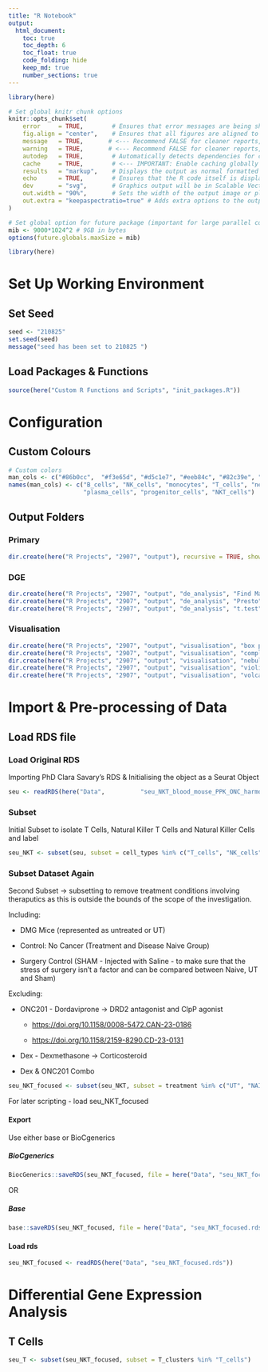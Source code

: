 ```yaml
---
title: "R Notebook"
output: 
  html_document:
    toc: true
    toc_depth: 6
    toc_float: true
    code_folding: hide
    keep_md: true
    number_sections: true
---
```


```r
library(here) 

# Set global knitr chunk options
knitr::opts_chunk$set(
    error     = TRUE,        # Ensures that error messages are being shown in the output
    fig.align = "center",    # Ensures that all figures are aligned to the centre in the output
    message   = TRUE,       # <--- Recommend FALSE for cleaner reports, set to TRUE for development
    warning   = TRUE,       # <--- Recommend FALSE for cleaner reports, set to TRUE for development
    autodep   = TRUE,        # Automatically detects dependencies for caching
    cache     = TRUE,        # <--- IMPORTANT: Enable caching globally here!
    results   = "markup",    # Displays the output as normal formatted text
    echo      = TRUE,        # Ensures that the R code itself is displayed in the document
    dev       = "svg",       # Graphics output will be in Scalable Vector Graphics (SVG) format
    out.width = "90%",       # Sets the width of the output image or plot to 90% of the available width 
    out.extra = "keepaspectratio=true" # Adds extra options to the output, preserving aspect ratio
)

# Set global option for future package (important for large parallel computations like Seurat/MAST)
mib <- 9000*1024^2 # 9GB in bytes
options(future.globals.maxSize = mib) 
```



```r
library(here)
```
# Set Up Working Environment

## Set Seed

```r
seed <- "210825"
set.seed(seed)
message("seed has been set to 210825 ")
```

## Load Packages & Functions

```r
source(here("Custom R Functions and Scripts", "init_packages.R"))
```

# Configuration

## Custom Colours

```r
# Custom colors
man_cols <- c("#86b0cc",  "#f3e65d", "#d5c1e7", "#eeb84c", "#82c39e", "#525252","#4d9f6b", "#b3939e", "#e76031", "#e9944b")
names(man_cols) <- c("B_cells", "NK_cells", "monocytes", "T_cells", "neutrophils", "megakaryocytes", "pDCs",
                     "plasma_cells", "progenitor_cells", "NKT_cells")
```

## Output Folders

### Primary

```r
dir.create(here("R Projects", "2907", "output"), recursive = TRUE, showWarnings = FALSE)
```

### DGE

```r
dir.create(here("R Projects", "2907", "output", "de_analysis", "Find Markers"), recursive = TRUE, showWarnings = FALSE)
dir.create(here("R Projects", "2907", "output", "de_analysis", "Presto"), recursive = TRUE, showWarnings = FALSE)
dir.create(here("R Projects", "2907", "output", "de_analysis", "t.test"), recursive = TRUE, showWarnings = FALSE)
```

### Visualisation

```r
dir.create(here("R Projects", "2907", "output", "visualisation", "box plots"), recursive = TRUE, showWarnings = FALSE)
dir.create(here("R Projects", "2907", "output", "visualisation", "complex heatmaps"), recursive = TRUE, showWarnings = FALSE)
dir.create(here("R Projects", "2907", "output", "visualisation", "nebulosa"), recursive = TRUE, showWarnings = FALSE)
dir.create(here("R Projects", "2907", "output", "visualisation", "violin plots"), recursive = TRUE, showWarnings = FALSE)
dir.create(here("R Projects", "2907", "output", "visualisation", "volcano"), recursive = TRUE, showWarnings = FALSE)
```

# Import & Pre-processing of Data

## Load RDS file

### Load Original RDS

Importing PhD Clara Savary's RDS & Initialising the object as a Seurat Object

```r

seu <- readRDS(here("Data",          "seu_NKT_blood_mouse_PPK_ONC_harmony_integrated_filtered_v2_20231_20236_annot.rds"))
```

### Subset

Initial Subset to isolate T Cells, Natural Killer T Cells and Natural Killer Cells and label

```r
seu_NKT <- subset(seu, subset = cell_types %in% c("T_cells", "NK_cells", "NKT_cells"))
```

### Subset Dataset Again

Second Subset -\> subsetting to remove treatment conditions involving theraputics as this is outside the bounds of the scope of the investigation.

Including:

-   DMG Mice (represented as untreated or UT)

-   Control: No Cancer (Treatment and Disease Naive Group)

-   Surgery Control (SHAM - Injected with Saline - to make sure that the stress of surgery isn't a factor and can be compared between Naive, UT and Sham)

Excluding:

-   ONC201 - Dordaviprone -\> DRD2 antagonist and ClpP agonist

    -   <https://doi.org/10.1158/0008-5472.CAN-23-0186>

    -   <https://doi.org/10.1158/2159-8290.CD-23-0131>

-   Dex - Dexmethasone -\> Corticosteroid

-   Dex & ONC201 Combo

```r
seu_NKT_focused <- subset(seu_NKT, subset = treatment %in% c("UT", "NAIVE", "SHAM"))
```

For later scripting - load seu_NKT_focused

#### Export

Use either base or BioCgenerics

##### BioCgenerics

```r
BiocGenerics::saveRDS(seu_NKT_focused, file = here("Data", "seu_NKT_focused.rds"))
```

OR

##### Base

```r
base::saveRDS(seu_NKT_focused, file = here("Data", "seu_NKT_focused.rds") )
```

#### Load rds

```r
seu_NKT_focused <- readRDS(here("Data", "seu_NKT_focused.rds"))
```

# Differential Gene Expression Analysis

## T Cells

```r
seu_T <- subset(seu_NKT_focused, subset = T_clusters %in% "T_cells")
```
